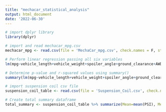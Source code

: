 ```yaml
---
title: "mechacar_statistical_analysis"
output: html_document
date: '2022-06-30'
---
```

```r
# import dplyr library
library(dplyr)
```
```r
# import and read mechacar_mpg.csv
mechacar_mpg <- read.csv(file = 'MechaCar_mpg.csv', check.names = F, stringsAsFactors = F)
```
```r
# Perform linear regression passing all six variables
lm(mpg~vehicle_length+vehicle_weight+spoiler_angle+ground_clearance+AWD,data=mechacar_mpg)
```
```r
# Determine p-value and r-squared values using summary()
summary(lm(mpg~vehicle_length+vehicle_weight+spoiler_angle+ground_clearance+AWD,data=mechacar_mpg))
```
```r
# import suspension coil csv file
suspension_coil_table <- read.csv(file = 'Suspension_Coil.csv', check.names = F, stringsAsFactors = F)
```
```r
# Create total summary dataframe
total_summary <- suspension_coil_table %>% summarize(Mean=mean(PSI), Median=median(PSI), Variance=var(PSI), SD=sd(PSI))
```




